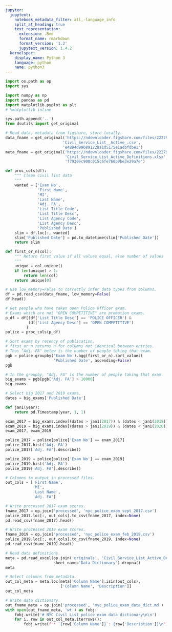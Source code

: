 ```yaml
---
jupyter:
  jupytext:
    notebook_metadata_filter: all,-language_info
    split_at_heading: true
    text_representation:
      extension: .Rmd
      format_name: rmarkdown
      format_version: '1.2'
      jupytext_version: 1.4.2
  kernelspec:
    display_name: Python 3
    language: python
    name: python3
---
```


```python
import os.path as op
import sys
```

```python
import numpy as np
import pandas as pd
import matplotlib.pyplot as plt
# %matplotlib inline
```

```python
sys.path.append('..')
from dsutils import get_original
```

```python
# Read data, metadata from figshare, store locally.
data_fname = get_original('https://ndownloader.figshare.com/files/22279323',
                         'Civil_Service_List__Active_.csv',
                         'e4894d996891228a1d5175e1adbfdbe1')
meta_fname = get_original('https://ndownloader.figshare.com/files/22279611',
                          'Civil_Service_List_Active_Definitions.xlsx',
                          'f7930ec900c015c6fe760b9be3e29a7e')
```

```python
def proc_cols(df):
    """ Clean civil list data
    """
    wanted = ['Exam No',
              'First Name',
              'MI',
              'Last Name',
              'Adj. FA',
              'List Title Code',
              'List Title Desc',
              'List Agency Code',
              'List Agency Desc',
              'Published Date']
    slim = df.loc[:, wanted]
    slim['Published Date'] = pd.to_datetime(slim['Published Date'])
    return slim
```

```python
def first_or_n(col):
    """ Return first value if all values equal, else number of values
    """
    unique = col.unique()
    if len(unique) > 1:
        return len(col)
    return unique[0]
```

```python
# Use low_memory=False to correctly infer data types from columns.
df = pd.read_csv(data_fname, low_memory=False)
df.head()
```
```python
# Get people who have taken open Police Officer exam.
# Exams which are not "OPEN COMPETITIVE" are promotion exams.
p_df = df[(df['List Title Desc'] == 'POLICE OFFICER') &
          (df['List Agency Desc'] == 'OPEN COMPETITIVE')
         ]
police = proc_cols(p_df)
```

```python
# Sort exams by recency of publication.
# first_or_n returns n for columns not identical between entries.
# Thus "Adj. FA" below is the number of people taking that exam.
pgb = police.groupby('Exam No').agg(first_or_n).sort_values(
                     'Published Date', ascending=False)
pgb
```

```python
# In the groupby, "Adj. FA" is the number of people taking that exam.
big_exams = pgb[pgb['Adj. FA'] > 10000]
big_exams
```

```python
# Select big 2017 and 2019 exams.
dates = big_exams['Published Date']

def jan1(year):
    return pd.Timestamp(year, 1, 1)

exam_2017 = big_exams.index[(dates > jan1(2017)) & (dates < jan1(2018))].item()
exam_2019 = big_exams.index[(dates > jan1(2019)) & (dates < jan1(2020))].item()
exam_2017, exam_2019
```

```python
police_2017 = police[police['Exam No'] == exam_2017]
police_2017.hist('Adj. FA')
police_2017['Adj. FA'].describe()
```

```python
police_2019 = police[police['Exam No'] == exam_2019]
police_2019.hist('Adj. FA')
police_2019['Adj. FA'].describe()
```

```python
# Columns to output in processed files.
out_cols = ['First Name',
            'MI',
            'Last Name',
            'Adj. FA']
```

```python
# Write processed 2017 exam scores.
fname_2017 = op.join('processed', 'nyc_police_exam_sept_2017.csv')
police_2017.loc[:, out_cols].to_csv(fname_2017, index=None)
pd.read_csv(fname_2017).head()
```

```python
# Write processed 2019 exam scores.
fname_2019 = op.join('processed', 'nyc_police_exam_feb_2019.csv')
police_2019.loc[:, out_cols].to_csv(fname_2019, index=None)
pd.read_csv(fname_2019).head()
```

```python
# Read data definitions.
meta = pd.read_excel(op.join('originals', 'Civil_Service_List_Active_Definitions.xlsx'),
                     sheet_name='Data Dictionary').dropna()
meta
```

```python
# Select columns from metadata.
out_col_meta = meta.loc[meta['Column Name'].isin(out_cols),
                        ['Column Name', 'Description']]
out_col_meta
```

```python
# Write data dictionary.
out_fname_meta = op.join('processed', 'nyc_police_exam_data_dict.md')
with open(out_fname_meta, 'wt') as fobj:
    fobj.write('# NYC Civil List police exam data dictionary\n\n')
    for i, row in out_col_meta.iterrows():
        fobj.write(f"* `{row['Column Name']}`: {row['Description']}\n")
```
